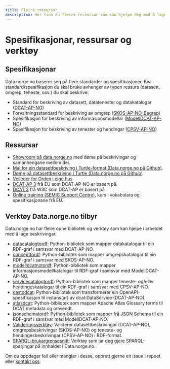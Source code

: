 ```yaml
---
title: Fleire ressursar
description: Her finn du fleire ressursar som kan hjelpe deg med å lage beskrivingar til data.norge.no.
---
```


# Spesifikasjonar, ressursar og verktøy

## Spesifikasjonar

Data.norge.no baserer seg på flere standarder og spesifikasjoner. Kva standard/spesifikasjon du skal bruke avhenger av typen ressurs (datasett, omgrep, teneste, osv.) du skal beskrive.

- Standard for beskriving av datasett, datatenester og datakatalogar ([DCAT-AP-NO](https://data.norge.no/specification/dcat-ap-no))
- Forvaltningsstandard for beskriving av omgrep ([SKOS-AP-NO-Begrep](https://data.norge.no/specification/skos-ap-no-begrep))
- Spesifikasjon for beskriving av informasjonsmodellar ([ModellDCAT-AP-NO](https://data.norge.no/specification/modelldcat-ap-no))
- Spesifikasjon for beskriving av tenester og hendingar ([CPSV-AP-NO](https://data.norge.no/specification/cpsv-ap-no))

## Ressursar

- [Showroom på data.norge.no](https://data.norge.no/showroom/overview) med døme på beskrivingar og samanhengane mellom dei.
- [Mal for ein datasettbeskriving i Turtle-format (Data.norge.no på Github)](https://github.com/fellesdatakatalog/sikt-workshop/blob/main/example-template.ttl).
- [Døme på datasettbeskriving i Turtle (Data.norge.no på Github)](https://github.com/Informasjonsforvaltning/dcat-ap-no/blob/4d09617568f0f353b336ddd966b2228dc35f084e/examples/test.ttl)
- [Veileder for Orden i eige hus](https://www.digdir.no/informasjonsforvaltning/veileder-orden-i-eget-hus/2716)
- [DCAT-AP 3](https://semiceu.github.io/DCAT-AP/releases/3.0.0/#DataService) frå EU som DCAT-AP-NO er basert på.
- [DCAT 3](https://www.w3.org/TR/vocab-dcat-3/) frå W3C som DCAT-AP er basert på.
- [Online training (SEMIC Support Centre)](https://joinup.ec.europa.eu/collection/semic-support-centre/online-trainings), kurs i vokabulara og spesifikasjonane frå EU.

## Verktøy Data.norge.no tilbyr

Data.norge.no har fleire opne bibliotek og verktøy som kan hjelpe i arbeidet med å lage beskrivingar.

- [datacatalogtordf](https://github.com/Informasjonsforvaltning/datacatalogtordf): Python-bibliotek som mapper datakatalogar til ein RDF-graf i samsvar med DCAT-AP-NO.
- [concepttordf](https://github.com/Informasjonsforvaltning/concepttordf): Python-bibliotek som mapper omgrepskatalogar til ein RDF-graf i samsvar med SKOS-AP-NO.
- [modelldcatnotordf](https://github.com/Informasjonsforvaltning/modelldcatnotordf): Python-bibliotek som mapper informasjonsmodellkatalogar til RDF-graf i samsvar med ModellDCAT-AP-NO.
- [servicecatalogtordf](https://github.com/Informasjonsforvaltning/servicecatalogtordf): Python-bibliotek som mapper teneste- og/eller hendingeskatalogar til ein RDF-graf i samsvar med CPSV-AP-NO.
- [oastodcat](https://github.com/Informasjonsforvaltning/oastodcat): Python-bibliotek som transformerer ein OpenAPI-spesifikasjon til instans(ar) av dcat:DataService (DCAT-AP-NO).
- [atlasdcat](https://github.com/Informasjonsforvaltning/atlasdcat): Python-bibliotek som mapper Apache Atlas Glossary terms til DCAT metadata og omvendt.
- [jsonschematordf](https://github.com/Informasjonsforvaltning/jsonschematordf): Python-bibliotek som mapper frå JSON Schema til ein RDF-graf i samsvar med ModellDCAT-AP-NO.
- [Valideringsverktøy](https://data.norge.no/validator): Validerer datasettbeskrivingar (DCAT-AP-NO), omgrepsbeskrivingar (SKOS-AP-NO) og teneste- og hendingesbeskrivingar (CPSV-AP-NO) i RDF-format.
- [SPARQL-brukargrensesnitt](https://data.norge.no/sparql): Verktøy som lar deg gjere SPARQL-spørjingar på innhaldet i Data.norge.no.

Om du oppdagar feil eller manglar i desse, opprett gjerne eit issue i repoet eller [kontakt oss](/contact).
